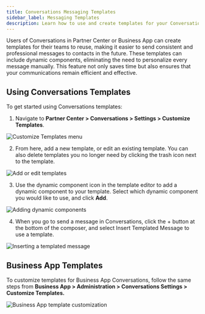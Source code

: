 ```yaml
---
title: Conversations Messaging Templates
sidebar_label: Messaging Templates
description: Learn how to use and create templates for your Conversations messaging
---
```


Users of Conversations in Partner Center or Business App can create templates for their teams to reuse, making it easier to send consistent and professional messages to contacts in the future. These templates can include dynamic components, eliminating the need to personalize every message manually. This feature not only saves time but also ensures that your communications remain efficient and effective.

## Using Conversations Templates

To get started using Conversations templates:

1. Navigate to **Partner Center > Conversations > Settings > Customize Templates**.

![Customize Templates menu](./img/partner-center-inbox/customize-templates.jpg)

2. From here, add a new template, or edit an existing template. You can also delete templates you no longer need by clicking the trash icon next to the template.

![Add or edit templates](./img/partner-center-inbox/add-edit-template.jpg)

3. Use the dynamic component icon in the template editor to add a dynamic component to your template. Select which dynamic component you would like to use, and click **Add**.

![Adding dynamic components](./img/partner-center-inbox/dynamic-components.jpg)

4. When you go to send a message in Conversations, click the + button at the bottom of the composer, and select Insert Templated Message to use a template.

![Inserting a templated message](./img/partner-center-inbox/insert-template.jpg)

## Business App Templates

To customize templates for Business App Conversations, follow the same steps from **Business App > Administration > Conversations Settings > Customize Templates.**

![Business App template customization](./img/partner-center-inbox/business-app-templates.jpg)